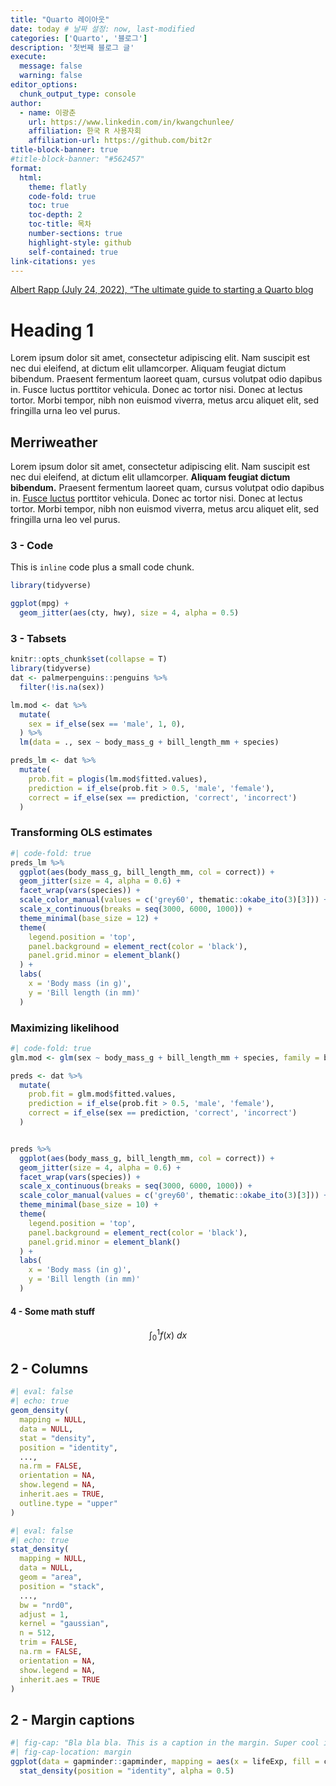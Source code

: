 ```yaml
---
title: "Quarto 레이아웃"
date: today # 날짜 설정: now, last-modified
categories: ['Quarto', '블로그']
description: '첫번째 블로그 글'
execute: 
  message: false
  warning: false
editor_options: 
  chunk_output_type: console
author:
  - name: 이광춘
    url: https://www.linkedin.com/in/kwangchunlee/
    affiliation: 한국 R 사용자회
    affiliation-url: https://github.com/bit2r
title-block-banner: true
#title-block-banner: "#562457"
format:
  html:
    theme: flatly
    code-fold: true
    toc: true
    toc-depth: 2
    toc-title: 목차
    number-sections: true
    highlight-style: github    
    self-contained: true
link-citations: yes
---
```


:::{.callout-tips}

[Albert Rapp (July 24, 2022), "The ultimate guide to starting a Quarto blog](https://albert-rapp.de/posts/13_quarto_blog_writing_guide/13_quarto_blog_writing_guide.html)
:::


# Heading 1

Lorem ipsum dolor sit amet, consectetur adipiscing elit. Nam suscipit est nec dui eleifend, at dictum elit ullamcorper. Aliquam feugiat dictum bibendum. Praesent fermentum laoreet quam, cursus volutpat odio dapibus in. Fusce luctus porttitor vehicula. Donec ac tortor nisi. Donec at lectus tortor. Morbi tempor, nibh non euismod viverra, metus arcu aliquet elit, sed fringilla urna leo vel purus. 

## Merriweather

Lorem ipsum dolor sit amet, consectetur adipiscing elit. Nam suscipit est nec dui eleifend, at dictum elit ullamcorper. **Aliquam feugiat dictum bibendum.** Praesent fermentum laoreet quam, cursus volutpat odio dapibus in. [Fusce luctus](https://github.com/twbs/bootstrap-sass/blob/master/assets/stylesheets/bootstrap/_variables.scss) porttitor vehicula. Donec ac tortor nisi. Donec at lectus tortor. Morbi tempor, nibh non euismod viverra, metus arcu aliquet elit, sed fringilla urna leo vel purus.

### 3 - Code

This is `inline` code plus a small code chunk.

```r
library(tidyverse)

ggplot(mpg) +
  geom_jitter(aes(cty, hwy), size = 4, alpha = 0.5) 
```


### 3 - Tabsets

```r
knitr::opts_chunk$set(collapse = T)
library(tidyverse)
dat <- palmerpenguins::penguins %>% 
  filter(!is.na(sex))

lm.mod <- dat %>%
  mutate(
    sex = if_else(sex == 'male', 1, 0),
  ) %>% 
  lm(data = ., sex ~ body_mass_g + bill_length_mm + species) 

preds_lm <- dat %>% 
  mutate(
    prob.fit = plogis(lm.mod$fitted.values),
    prediction = if_else(prob.fit > 0.5, 'male', 'female'),
    correct = if_else(sex == prediction, 'correct', 'incorrect')
  )
```


::: panel-tabset
### Transforming OLS estimates

```r
#| code-fold: true
preds_lm %>% 
  ggplot(aes(body_mass_g, bill_length_mm, col = correct)) +
  geom_jitter(size = 4, alpha = 0.6) +
  facet_wrap(vars(species)) +
  scale_color_manual(values = c('grey60', thematic::okabe_ito(3)[3])) +
  scale_x_continuous(breaks = seq(3000, 6000, 1000)) +
  theme_minimal(base_size = 12) +
  theme(
    legend.position = 'top', 
    panel.background = element_rect(color = 'black'),
    panel.grid.minor = element_blank()
  ) +
  labs(
    x = 'Body mass (in g)',
    y = 'Bill length (in mm)'
  )
```

### Maximizing likelihood

```r
#| code-fold: true
glm.mod <- glm(sex ~ body_mass_g + bill_length_mm + species, family = binomial, data = dat)

preds <- dat %>% 
  mutate(
    prob.fit = glm.mod$fitted.values,
    prediction = if_else(prob.fit > 0.5, 'male', 'female'),
    correct = if_else(sex == prediction, 'correct', 'incorrect')
  )


preds %>% 
  ggplot(aes(body_mass_g, bill_length_mm, col = correct)) +
  geom_jitter(size = 4, alpha = 0.6) +
  facet_wrap(vars(species)) +
  scale_x_continuous(breaks = seq(3000, 6000, 1000)) +
  scale_color_manual(values = c('grey60', thematic::okabe_ito(3)[3])) +
  theme_minimal(base_size = 10) +
  theme(
    legend.position = 'top', 
    panel.background = element_rect(color = 'black'),
    panel.grid.minor = element_blank()
  ) +
  labs(
    x = 'Body mass (in g)',
    y = 'Bill length (in mm)'
  )
```
:::

#### 4 - Some math stuff

$$
\int_0^1 f(x) \ dx
$$




## 2 - Columns

::: {layout="[[1,1]]"}

```r
#| eval: false
#| echo: true
geom_density(
  mapping = NULL,
  data = NULL,
  stat = "density",
  position = "identity",
  ...,
  na.rm = FALSE,
  orientation = NA,
  show.legend = NA,
  inherit.aes = TRUE,
  outline.type = "upper"
)
```

```r
#| eval: false
#| echo: true
stat_density(
  mapping = NULL,
  data = NULL,
  geom = "area",
  position = "stack",
  ...,
  bw = "nrd0",
  adjust = 1,
  kernel = "gaussian",
  n = 512,
  trim = FALSE,
  na.rm = FALSE,
  orientation = NA,
  show.legend = NA,
  inherit.aes = TRUE
)
```

:::

## 2 - Margin captions

```r
#| fig-cap: "Bla bla bla. This is a caption in the margin. Super cool isn't it?"
#| fig-cap-location: margin
ggplot(data = gapminder::gapminder, mapping = aes(x = lifeExp, fill = continent)) +
  stat_density(position = "identity", alpha = 0.5)
```


